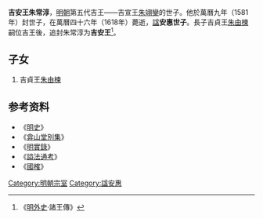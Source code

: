 '''吉安王朱常淳'''{{BD|？||1618年|catIdx=Z}}，[[明朝|明朝]]第五代吉王——吉宣王[[朱翊鑾|朱翊鑾]]的世子。他於萬曆九年（1581年）封世子，在萬曆四十六年（1618年）薨逝，[[諡|諡]]'''安惠世子'''。長子吉貞王[[朱由楝|朱由楝]]嗣位吉王後，追封朱常淳为'''吉安王'''<ref>《[[明外史|明外史]]·諸王傳》</ref>。

==子女==
#吉貞王[[朱由楝|朱由楝]]

==参考资料==
*《[[明史|明史]]》
*《[[弇山堂別集|弇山堂別集]]》
*《[[明實錄|明實錄]]》
*《[[謚法通考|謚法通考]]》
*《[[國榷|國榷]]》
<div class="references-small">
<references></references>
</div>

[[Category:明朝宗室|Category:明朝宗室]]
[[Category:諡安惠|Category:諡安惠]]